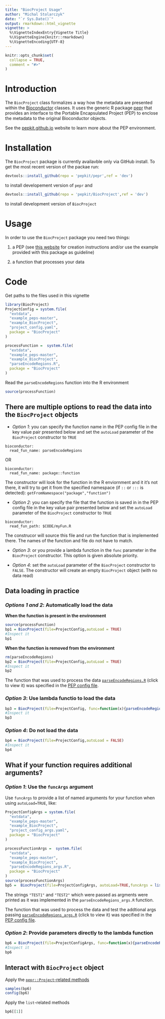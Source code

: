 ```yaml
---
title: "BiocProject Usage"
author: "Michal Stolarczyk"
date: "`r Sys.Date()`"
output: rmarkdown::html_vignette
vignette: >
  %\VignetteIndexEntry{Vignette Title}
  %\VignetteEngine{knitr::rmarkdown}
  %\VignetteEncoding{UTF-8}
---
```


```r
knitr::opts_chunk$set(
  collapse = TRUE,
  comment = "#>"
)
```

# Introduction

The `BiocProject` class formalizes a way how the metadata are presented within the [Bioconductor](https://www.bioconductor.org/) classes. It uses the generic R package [pepr](http://code.databio.org/pepr/) that provides an interface to the Portable Encapsulated Project (PEP) to enclose the metadata to the original Bioconductor objects. 

See the [pepkit.github.io](https://pepkit.github.io/) website to learn more about the PEP environment.

# Installation

The `BiocProject` package is currently availavble only via GitHub install. To get the most recent version of the packae run:

```r
devtools::install_github(repo = 'pepkit/pepr',ref = 'dev')
```

to install developement version of `pepr` and 

```r
devtools::install_github(repo = 'pepkit/BiocProject',ref = 'dev')
```

to install development version of `BiocProject`

# Usage

In order to use the `BiocProject` package you need two things:

1. a PEP (see [this website](https://pepkit.github.io/docs/simple_example/) for creation instructions and/or use the example provided with this package as guideline)

2. a function that processes your data

# Code

Get paths to the files used in this vignette

```r
library(BiocProject)
ProjectConfig = system.file(
  "extdata",
  "example_peps-master",
  "example_BiocProject",
  "project_config.yaml",
  package = "BiocProject"
)

processFunction =  system.file(
  "extdata",
  "example_peps-master",
  "example_BiocProject",
  "parseEncodeRegions.R",
  package = "BiocProject"
)
```
Read the `parseEncodeRegions` function into the R environment
```r
source(processFunction)
```


## There are multiple options to read the data into the `BiocProject` objects

- *Option 1*: you can specify the function name in the PEP config file in the key value pair presented below and set the `autoLoad` parameter of the `BiocProject` constructor to `TRUE`

```
bioconductor:
  read_fun_name: parseEncodeRegions
```

OR

```
bioconductor:
  read_fun_name: package::function
```

The constructor will look for the function in the R enviornment and it it's not there, it will try to get it from the specified namespace (if `::` or `:::` is detected): `getFromNamespace("package","function")`

- *Option 2*: you can specify the file that the function is saved in in the PEP config file in the key value pair presented below and set the `autoLoad` parameter of the `BiocProject` constructor to `TRUE`

```
bioconductor:
  read_fun_path: $CODE/myFun.R
```

The construcor will source this file and run the function that is implemented there. The names of the function and file do not have to match.

- *Option 3*: or you provide a lambda function in the `func` parameter in the `BiocProject` constructor. This option is given absolute priority.


- *Option 4*: set the `autoLoad` parameter of the `BiocProject` constructor to `FALSE`. The constructor will create an empty `BiocProject` object (with no data read)


## Data loading in practice

### *Options 1 and 2*: Automatically load the data

**When the function is present in the environment**
```r
source(processFunction)
bp1 = BiocProject(file=ProjectConfig,autoLoad = TRUE)
#Inspect it
bp1
```

**When the function is removed from the environment**
```r
rm(parseEncodeRegions)
bp2 = BiocProject(file=ProjectConfig,autoLoad = TRUE)
#Inspect it
bp2
```


The function that was used to process the data [`parseEncodeRegions.R`](https://raw.githubusercontent.com/pepkit/example_peps/master/example_BiocProject/parseEncodeRegions.R) (click to view it) was specified in the [PEP config file](https://raw.githubusercontent.com/pepkit/example_peps/master/example_BiocProject/project_config.yaml).

### *Option 3*: Use lambda functio to load the data

```r
bp3 = BiocProject(file=ProjectConfig, func=function(x){parseEncodeRegions(x)})
#Inspect it
bp3
```

### *Option 4*: Do not load the data

```r
bp4 = BiocProject(file=ProjectConfig,autoLoad = FALSE)
#Inspect it
bp4
```

## What if your function requires additional arguments?

### *Option 1*: Use the `funcArgs` argument

Use `funcArgs` to provide a list of named arguments for your function when using `autoLoad=TRUE`, like:

```r
ProjectConfigArgs = system.file(
  "extdata",
  "example_peps-master",
  "example_BiocProject",
  "project_config_args.yaml",
  package = "BiocProject"
)

processFunctionArgs =  system.file(
  "extdata",
  "example_peps-master",
  "example_BiocProject",
  "parseEncodeRegions_args.R",
  package = "BiocProject"
)
source(processFunctionArgs)
bp5 =  BiocProject(file=ProjectConfigArgs, autoLoad=TRUE,funcArgs = list(arg1="TEST1",arg2="TEST2"))
```

The strings `"TEST1"` and `"TEST2"` which were passed as argments were printed as it was implemented in the `parseEncodeRegions_args.R` function.

The function that was used to process the data and test the addtional args passing [`parseEncodeRegions_args.R`](https://raw.githubusercontent.com/pepkit/example_peps/master/example_BiocProject/parseEncodeRegions_args.R) (click to view it) was specified in the [PEP config file](https://raw.githubusercontent.com/pepkit/example_peps/master/example_BiocProject/project_config_args.yaml).

### *Option 2*: Provide parameters directly to the lambda function 

```r
bp6 = BiocProject(file=ProjectConfigArgs, func=function(x){parseEncodeRegions_args(x,"TEST1","TEST2")})
#Inspect it
bp6
```

## Interact with `BiocProject` object

Apply the [`pepr::Project`-related methods](http://code.databio.org/pepr/reference/index.html)
```r
samples(bp6)
config(bp6)
```
Apply the `list`-related methods
```r
bp6[[1]]
```

